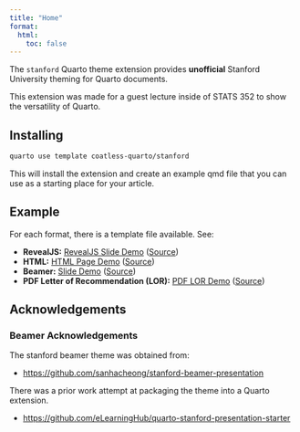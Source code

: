 ```yaml
---
title: "Home"
format: 
  html:
    toc: false
---
```


The `stanford` Quarto theme extension provides **unofficial** Stanford University theming for Quarto documents. 

:::{.callout-note}
This extension was made for a guest lecture inside of STATS 352 to show the versatility of Quarto.
:::

## Installing

```bash
quarto use template coatless-quarto/stanford
```

This will install the extension and create an example qmd file that you can use as a starting place for your article.

## Example

For each format, there is a template file available. See:

- **RevealJS:** [RevealJS Slide Demo](demos/template-revealjs.qmd) ([Source](https://quarto.thecoatlessprofessor.com/stanford/demos/template-revealjs.html))
- **HTML:** [HTML Page Demo](demos/template-html.qmd) ([Source](https://github.com/coatless-quarto/stanford/blob/main/docs/demos/template-html.qmd))
- **Beamer:** [Slide Demo](demos/template-beamer.qmd) ([Source](https://github.com/coatless-quarto/stanford/blob/main/docs/demos/template-beamer.qmd))
- **PDF Letter of Recommendation (LOR):** [PDF LOR Demo](demos/template-lor-pdf.qmd) ([Source](https://github.com/coatless-quarto/stanford/blob/main/docs/demos/template-lor-pdf.pdf))

## Acknowledgements

### Beamer Acknowledgements 

The stanford beamer theme was obtained from:

- <https://github.com/sanhacheong/stanford-beamer-presentation>

There was a prior work attempt at packaging the theme into a Quarto extension. 

- <https://github.com/eLearningHub/quarto-stanford-presentation-starter>

